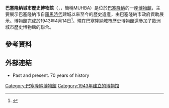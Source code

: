 '''巴塞隆納城市歷史博物館'''（{{Lang-ca|Museu d'Història de Barcelona}}，{{Lang-es|Museo de Historia de Barcelona}}，簡稱MUHBA）是位於[[巴塞隆納|巴塞隆納]]的一座[[博物館|博物館]]，主要展示巴塞隆納市自[[羅馬時代|羅馬時代]]建城以來至今的歷史遺產，由巴塞隆納市政府資助展示。博物館完成於1943年4月14日<ref>{{Cite web |url=http://museuhistoria.bcn.cat/en/node/680 |title=Tribute to Joan Miró |access-date=2014-11-07 |archive-date=2017-02-25 |archive-url=https://web.archive.org/web/20170225110646/http://museuhistoria.bcn.cat/en/node/680 |dead-url=no }}</ref>。現在巴塞隆納城市歷史博物館還參加了歐洲城市歷史博物館的聯合。

==參考資料==
{{Reflist}}

==外部連結==
* {{Official website|http://museuhistoria.bcn.cat/en}}Past and present. 70 years of history

[[Category:巴塞隆納博物館|Category:巴塞隆納博物館]]
[[Category:1943年建立的博物馆|Category:1943年建立的博物馆]]